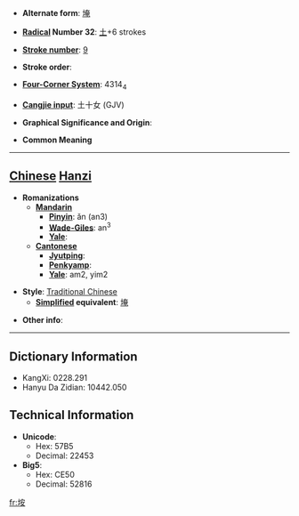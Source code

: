* '''Alternate form''': [[埯]]

* '''[[Wiktionary:Chinese radical index| Radical]] Number 32''': [[Wiktionary:Chinese radical index 土|土]]+6 strokes

* '''[[Wiktionary:Chinese total strokes index|Stroke number]]''': [[Wiktionary:Chinese total strokes index 9|9]]

* '''Stroke order''': 

* '''[[Wiktionary:Chinese four corner index|Four-Corner System]]''': 4314<sub>4</sub>

* '''[[Wiktionary:Chinese Cangjie index|Cangjie input]]''': 土十女 (GJV)

* '''Graphical Significance and Origin''': 

* '''Common Meaning'''

----

== [[Chinese]] [[Hanzi]] ==

* '''Romanizations'''
** '''[[Mandarin]]'''
*** '''[[Pinyin]]''': ǎn (an3)
*** '''[[Wade-Giles]]''': an<sup>3</sup>
*** '''[[Yale]]''': 
** '''[[Cantonese]]'''
*** '''[[Jyutping]]''':
*** '''[[Penkyamp]]''': 
*** '''[[Yale]]''': am2, yim2

* '''Style''': [[Traditional Chinese]] 
** '''[[Simplified Chinese|Simplified]] equivalent''': [[埯]]

* '''Other info''': 

----

== Dictionary Information ==

* KangXi: 0228.291
* Hanyu Da Zidian: 10442.050

== Technical Information ==

* '''Unicode''':
** Hex: 57B5
** Decimal: 22453
* '''Big5''':
** Hex: CE50
** Decimal: 52816

[[fr:垵]]